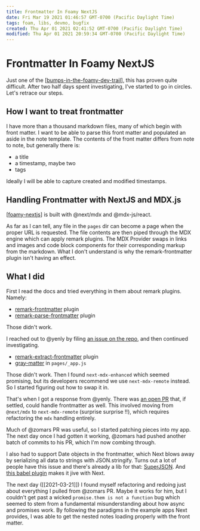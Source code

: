 ```yaml
---
title: Frontmatter In Foamy NextJS
date: Fri Mar 19 2021 01:46:57 GMT-0700 (Pacific Daylight Time)
tags: foam, libs, devmo, bugfix
created: Thu Apr 01 2021 02:41:52 GMT-0700 (Pacific Daylight Time)
modified: Thu Apr 01 2021 20:59:34 GMT-0700 (Pacific Daylight Time)
---
```


# Frontmatter In Foamy NextJS

Just one of the [[bumps-in-the-foamy-dev-trail]], this has proven quite difficult. After two half days spent investigating, I've started to go in circles. Let's retrace our steps.

## How I want to treat frontmatter

I have more than a thousand markdown files, many of which begin with front matter. I want to be able to parse this front matter and populated an aside in the note template. The contents of the front matter differs from note to note, but generally there is:

- a title
- a timestamp, maybe two
- tags

Ideally I will be able to capture created and modified timestamps.

## Handling Frontmatter with NextJS and MDX.js

[[foamy-nextjs]] is built with @next/mdx and @mdx-js/react.

As far as I can tell, any file in the `pages` dir can become a page when the proper URL is requested. The file contents are then piped through the MDX engine which can apply remark plugins. The MDX Provider swaps in links and images and code block components for their corresponding markup from the markdown. What I don't understand is why the remark-frontmatter plugin isn't having an effect.

## What I did

First I read the docs and tried everything in them about remark plugins. Namely:

- [remark-frontmatter](https://github.com/remarkjs/remark-frontmatter) plugin
- [remark-parse-frontmatter](https://github.com/phuctm97/remark-parse-frontmatter) plugin

Those didn't work.

I reached out to @yenly by filing [an issue on the repo](https://github.com/yenly/foamy-nextjs/issues/10), and then continued investigating.

- [remark-extract-frontmatter](https://github.com/mrzmmr/remark-extract-frontmatter) plugin
- [gray-matter](https://github.com/jonschlinkert/gray-matter) in `pages/_app.js`

Those didn't work. Then I found `next-mdx-enhanced` which seemed promising, but its developers recommend we use `next-mdx-remote` instead. So I started figuring out how to swap it in.

That's when I got a response from @yenly. There was [an open PR](https://github.com/yenly/foamy-nextjs/pull/9) that, if settled, could handle frontmatter as well. This involved moving from `@next/mdx` to `next-mdx-remote` (surprise surprise ‼️), which requires refactoring the `mdx` handling entirely.

Much of @zomars PR was useful, so I started patching pieces into my app. The next day once I had gotten it working, @zomars had pushed another batch of commits to his PR, which I'm now combing through.

I also had to support Date objects in the frontmatter, which Next blows away by serializing all data to strings with JSON.stringify. Turns out a lot of people have this issue and there's already a lib for that: [SuperJSON](https://github.com/blitz-js/superjson). And [this babel plugin](https://github.com/blitz-js/babel-plugin-superjson-next) makes it jive with Next.

The next day ([[2021-03-21]]) I found myself refactoring and redoing just about everything I pulled from @zomars PR. Maybe it works for him, but I couldn't get past a wicked `promise.them is not a function` bug which seemed to stem from a fundamental misunderstanding about how async and promises work. By following the paradigms in the example apps Next provides, I was able to get the nested notes loading properly with the front matter.

[//begin]: # "Autogenerated link references for markdown compatibility"
[bumps-in-the-foamy-dev-trail]: bumps-in-the-foamy-dev-trail "Bumps in the Foamy Dev Trail"
[foamy-nextjs]: foamy-nextjs "Foamy NextJS Starter"
[//end]: # "Autogenerated link references"

